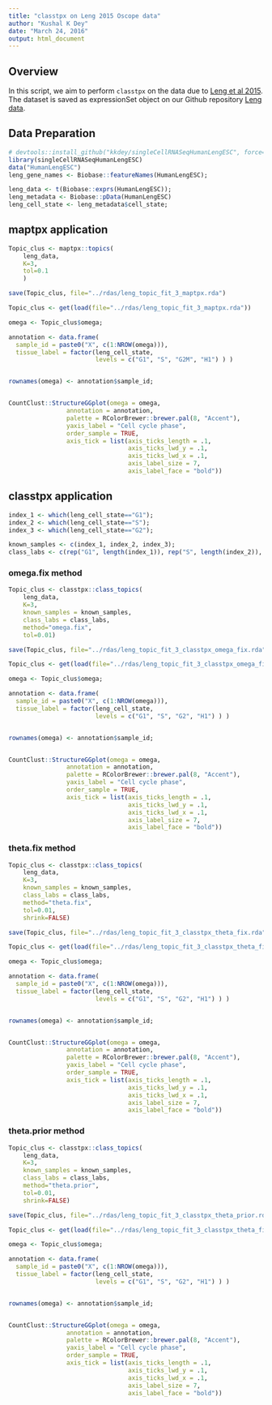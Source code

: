 ```yaml
---
title: "classtpx on Leng 2015 Oscope data"
author: "Kushal K Dey"
date: "March 24, 2016"
output: html_document
---
```


## Overview

In this script, we aim to perform `classtpx` on the data due to [Leng et al 2015](http://www.nature.com/nmeth/journal/v12/n10/full/nmeth.3549.html). The dataset is saved as expressionSet object on our Github repository [Leng data](https://github.com/jhsiao999/singleCellRNASeqHumanLengESC).

## Data Preparation

```r
# devtools::install_github("kkdey/singleCellRNASeqHumanLengESC", force=TRUE)
library(singleCellRNASeqHumanLengESC)
data("HumanLengESC")
leng_gene_names <- Biobase::featureNames(HumanLengESC);

leng_data <- t(Biobase::exprs(HumanLengESC));
leng_metadata <- Biobase::pData(HumanLengESC)
leng_cell_state <- leng_metadata$cell_state;
```

## maptpx application

```r
Topic_clus <- maptpx::topics(
    leng_data, 
    K=3, 
    tol=0.1
    )

save(Topic_clus, file="../rdas/leng_topic_fit_3_maptpx.rda")

```

```r
Topic_clus <- get(load(file="../rdas/leng_topic_fit_3_maptpx.rda"))

omega <- Topic_clus$omega;

annotation <- data.frame(
  sample_id = paste0("X", c(1:NROW(omega))),
  tissue_label = factor(leng_cell_state,
                        levels = c("G1", "S", "G2M", "H1") ) )


rownames(omega) <- annotation$sample_id;


CountClust::StructureGGplot(omega = omega,
                annotation = annotation,
                palette = RColorBrewer::brewer.pal(8, "Accent"),
                yaxis_label = "Cell cycle phase",
                order_sample = TRUE,
                axis_tick = list(axis_ticks_length = .1,
                                 axis_ticks_lwd_y = .1,
                                 axis_ticks_lwd_x = .1,
                                 axis_label_size = 7,
                                 axis_label_face = "bold"))
```

## classtpx application

```r
index_1 <- which(leng_cell_state=="G1");
index_2 <- which(leng_cell_state=="S");
index_3 <- which(leng_cell_state=="G2");

known_samples <- c(index_1, index_2, index_3);
class_labs <- c(rep("G1", length(index_1)), rep("S", length(index_2)), rep("G2", length(index_3)));

```

### omega.fix method

```r
Topic_clus <- classtpx::class_topics(
    leng_data, 
    K=3, 
    known_samples = known_samples,
    class_labs = class_labs,
    method="omega.fix",
    tol=0.01)

save(Topic_clus, file="../rdas/leng_topic_fit_3_classtpx_omega_fix.rda")


```

```r

Topic_clus <- get(load(file="../rdas/leng_topic_fit_3_classtpx_omega_fix.rda"))

omega <- Topic_clus$omega;

annotation <- data.frame(
  sample_id = paste0("X", c(1:NROW(omega))),
  tissue_label = factor(leng_cell_state,
                        levels = c("G1", "S", "G2", "H1") ) )


rownames(omega) <- annotation$sample_id;


CountClust::StructureGGplot(omega = omega,
                annotation = annotation,
                palette = RColorBrewer::brewer.pal(8, "Accent"),
                yaxis_label = "Cell cycle phase",
                order_sample = TRUE,
                axis_tick = list(axis_ticks_length = .1,
                                 axis_ticks_lwd_y = .1,
                                 axis_ticks_lwd_x = .1,
                                 axis_label_size = 7,
                                 axis_label_face = "bold"))
```

### theta.fix method

```r
Topic_clus <- classtpx::class_topics(
    leng_data, 
    K=3, 
    known_samples = known_samples,
    class_labs = class_labs,
    method="theta.fix",
    tol=0.01,
    shrink=FALSE)

save(Topic_clus, file="../rdas/leng_topic_fit_3_classtpx_theta_fix.rda")


```

```r
Topic_clus <- get(load(file="../rdas/leng_topic_fit_3_classtpx_theta_fix.rda"))

omega <- Topic_clus$omega;

annotation <- data.frame(
  sample_id = paste0("X", c(1:NROW(omega))),
  tissue_label = factor(leng_cell_state,
                        levels = c("G1", "S", "G2", "H1") ) )


rownames(omega) <- annotation$sample_id;


CountClust::StructureGGplot(omega = omega,
                annotation = annotation,
                palette = RColorBrewer::brewer.pal(8, "Accent"),
                yaxis_label = "Cell cycle phase",
                order_sample = TRUE,
                axis_tick = list(axis_ticks_length = .1,
                                 axis_ticks_lwd_y = .1,
                                 axis_ticks_lwd_x = .1,
                                 axis_label_size = 7,
                                 axis_label_face = "bold"))
```

### theta.prior method

```r
Topic_clus <- classtpx::class_topics(
    leng_data, 
    K=3, 
    known_samples = known_samples,
    class_labs = class_labs,
    method="theta.prior",
    tol=0.01,
    shrink=FALSE)

save(Topic_clus, file="../rdas/leng_topic_fit_3_classtpx_theta_prior.rda")


```

```r
Topic_clus <- get(load(file="../rdas/leng_topic_fit_3_classtpx_theta_fix.rda"))

omega <- Topic_clus$omega;

annotation <- data.frame(
  sample_id = paste0("X", c(1:NROW(omega))),
  tissue_label = factor(leng_cell_state,
                        levels = c("G1", "S", "G2", "H1") ) )


rownames(omega) <- annotation$sample_id;


CountClust::StructureGGplot(omega = omega,
                annotation = annotation,
                palette = RColorBrewer::brewer.pal(8, "Accent"),
                yaxis_label = "Cell cycle phase",
                order_sample = TRUE,
                axis_tick = list(axis_ticks_length = .1,
                                 axis_ticks_lwd_y = .1,
                                 axis_ticks_lwd_x = .1,
                                 axis_label_size = 7,
                                 axis_label_face = "bold"))
```
